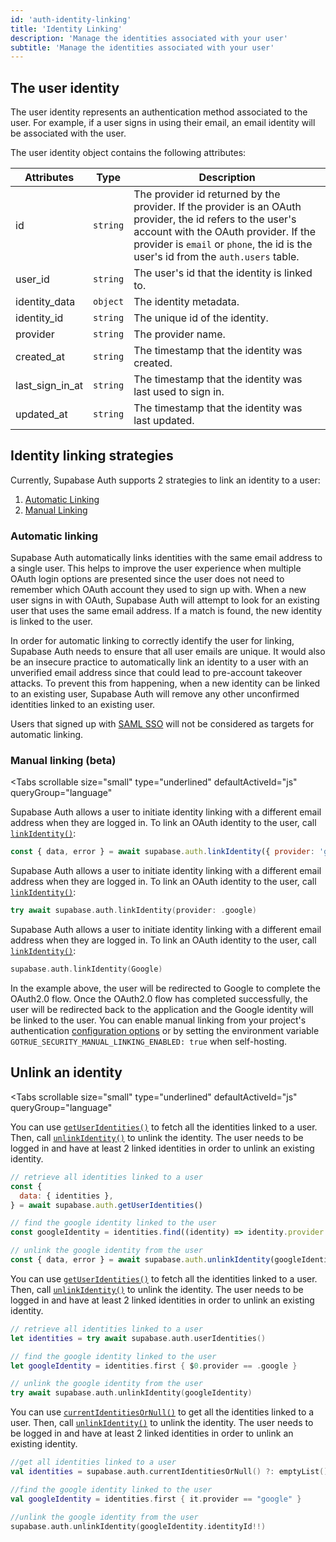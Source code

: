```yaml
---
id: 'auth-identity-linking'
title: 'Identity Linking'
description: 'Manage the identities associated with your user'
subtitle: 'Manage the identities associated with your user'
---
```


## The user identity

The user identity represents an authentication method associated to the user. For example, if a user signs in using their email, an email identity will be associated with the user.

The user identity object contains the following attributes:

| Attributes      | Type     | Description                                                                                                                                                                                                                              |
| --------------- | -------- | ---------------------------------------------------------------------------------------------------------------------------------------------------------------------------------------------------------------------------------------- |
| id              | `string` | The provider id returned by the provider. If the provider is an OAuth provider, the id refers to the user's account with the OAuth provider. If the provider is `email` or `phone`, the id is the user's id from the `auth.users` table. |
| user_id         | `string` | The user's id that the identity is linked to.                                                                                                                                                                                            |
| identity_data   | `object` | The identity metadata.                                                                                                                                                                                                                   |
| identity_id     | `string` | The unique id of the identity.                                                                                                                                                                                                           |
| provider        | `string` | The provider name.                                                                                                                                                                                                                       |
| created_at      | `string` | The timestamp that the identity was created.                                                                                                                                                                                             |
| last_sign_in_at | `string` | The timestamp that the identity was last used to sign in.                                                                                                                                                                                |
| updated_at      | `string` | The timestamp that the identity was last updated.                                                                                                                                                                                        |

## Identity linking strategies

Currently, Supabase Auth supports 2 strategies to link an identity to a user:

1. [Automatic Linking](#automatic-linking)
2. [Manual Linking](#manual-linking-beta)

### Automatic linking

Supabase Auth automatically links identities with the same email address to a single user. This helps to improve the user experience when multiple OAuth login options are presented since the user does not need to remember which OAuth account they used to sign up with. When a new user signs in with OAuth, Supabase Auth will attempt to look for an existing user that uses the same email address. If a match is found, the new identity is linked to the user.

In order for automatic linking to correctly identify the user for linking, Supabase Auth needs to ensure that all user emails are unique. It would also be an insecure practice to automatically link an identity to a user with an unverified email address since that could lead to pre-account takeover attacks. To prevent this from happening, when a new identity can be linked to an existing user, Supabase Auth will remove any other unconfirmed identities linked to an existing user.

Users that signed up with [SAML SSO](/docs/guides/auth/sso/auth-sso-saml) will not be considered as targets for automatic linking.

### Manual linking (beta)

<Tabs
  scrollable
  size="small"
  type="underlined"
  defaultActiveId="js"
  queryGroup="language"
>
<TabPanel id="js" label="JavaScript">

Supabase Auth allows a user to initiate identity linking with a different email address when they are logged in. To link an OAuth identity to the user, call [`linkIdentity()`](/docs/reference/javascript/auth-linkidentity):

```js
const { data, error } = await supabase.auth.linkIdentity({ provider: 'google' })
```

</TabPanel>
<TabPanel id="swift" label="Swift">

Supabase Auth allows a user to initiate identity linking with a different email address when they are logged in. To link an OAuth identity to the user, call [`linkIdentity()`](/docs/reference/swift/auth-linkidentity):

```swift
try await supabase.auth.linkIdentity(provider: .google)
```

</TabPanel>
<TabPanel id="kotlin" label="Kotlin">

Supabase Auth allows a user to initiate identity linking with a different email address when they are logged in. To link an OAuth identity to the user, call [`linkIdentity()`](/docs/reference/kotlin/auth-linkidentity):

```kotlin
supabase.auth.linkIdentity(Google)
```

</TabPanel>
</Tabs>

In the example above, the user will be redirected to Google to complete the OAuth2.0 flow. Once the OAuth2.0 flow has completed successfully, the user will be redirected back to the application and the Google identity will be linked to the user. You can enable manual linking from your project's authentication [configuration options](/dashboard/project/_/settings/auth) or by setting the environment variable `GOTRUE_SECURITY_MANUAL_LINKING_ENABLED: true` when self-hosting.

## Unlink an identity

<Tabs
  scrollable
  size="small"
  type="underlined"
  defaultActiveId="js"
  queryGroup="language"
>
<TabPanel id="js" label="JavaScript">

You can use [`getUserIdentities()`](/docs/reference/javascript/auth-getuseridentities) to fetch all the identities linked to a user. Then, call [`unlinkIdentity()`](/docs/reference/javascript/auth-unlinkidentity) to unlink the identity. The user needs to be logged in and have at least 2 linked identities in order to unlink an existing identity.

```js
// retrieve all identities linked to a user
const {
  data: { identities },
} = await supabase.auth.getUserIdentities()

// find the google identity linked to the user
const googleIdentity = identities.find((identity) => identity.provider === 'google')

// unlink the google identity from the user
const { data, error } = await supabase.auth.unlinkIdentity(googleIdentity)
```

</TabPanel>
<TabPanel id="swift" label="Swift">

You can use [`getUserIdentities()`](/docs/reference/swift/auth-getuseridentities) to fetch all the identities linked to a user. Then, call [`unlinkIdentity()`](/docs/reference/swift/auth-unlinkidentity) to unlink the identity. The user needs to be logged in and have at least 2 linked identities in order to unlink an existing identity.

```swift
// retrieve all identities linked to a user
let identities = try await supabase.auth.userIdentities()

// find the google identity linked to the user
let googleIdentity = identities.first { $0.provider == .google }

// unlink the google identity from the user
try await supabase.auth.unlinkIdentity(googleIdentity)
```

</TabPanel>
<TabPanel id="kotlin" label="Kotlin">

You can use [`currentIdentitiesOrNull()`](/docs/reference/kotlin/auth-getuseridentities) to get all the identities linked to a user. Then, call [`unlinkIdentity()`](/docs/reference/kotlin/auth-unlinkidentity) to unlink the identity. The user needs to be logged in and have at least 2 linked identities in order to unlink an existing identity.

```kotlin
//get all identities linked to a user
val identities = supabase.auth.currentIdentitiesOrNull() ?: emptyList()

//find the google identity linked to the user
val googleIdentity = identities.first { it.provider == "google" }

//unlink the google identity from the user
supabase.auth.unlinkIdentity(googleIdentity.identityId!!)
```

</TabPanel>
</Tabs>
